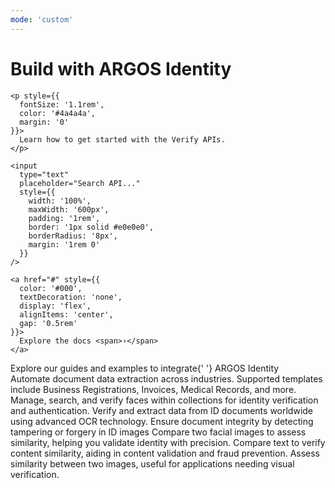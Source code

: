 ```yaml
---
mode: 'custom'
---
```



<div style={{
  textAlign: 'center',
  padding: '4rem 0',
  backgroundColor: '#000000'
}}>
  <div style={{
    display: 'flex',
    flexDirection: 'column',
    alignItems: 'center',
    gap: '1rem'
  }}>
    <h1 style={{
      fontSize: '2.5rem',
      fontWeight: 'normal',
      display: 'flex',
      alignItems: 'center',
      gap: '0.5rem'
    }}>
      Build with <span style={{fontWeight: 'bold',color:'#f0f0f0'}}>ARGOS Identity</span>
    </h1>

    <p style={{
      fontSize: '1.1rem',
      color: '#4a4a4a',
      margin: '0'
    }}>
      Learn how to get started with the Verify APIs.
    </p>

    <input 
      type="text"
      placeholder="Search API..."
      style={{
        width: '100%',
        maxWidth: '600px',
        padding: '1rem',
        border: '1px solid #e0e0e0',
        borderRadius: '8px',
        margin: '1rem 0'
      }}
    />

    <a href="#" style={{
      color: '#000',
      textDecoration: 'none',
      display: 'flex',
      alignItems: 'center',
      gap: '0.5rem'
    }}>
      Explore the docs <span>›</span>
    </a>
  </div>
</div>

<div style={{marginTop: '6rem', marginBottom: '8rem', maxWidth: '70rem', marginLeft: 'auto',
    marginRight: 'auto', paddingLeft: '1.25rem',
    paddingRight: '1.25rem' }}>

<div
  style={{
    textAlign: 'center',
    fontSize: '24px',
    fontWeight: '600',
    color: '#000000',
    marginBottom: '3rem',
    topMargin: '-1rem'
  }}
>
  Explore our guides and examples to integrate{' '}
  <span className="text-primary">ARGOS Identity</span>
</div>

<CardGroup cols={4}>
  <Card title="Texitfy" icon="book-open" href="/guides/quickstart">
    Automate document data extraction across industries. Supported templates include Business Registrations, Invoices, Medical Records, and more.
  </Card>
  <Card title="Face Id" icon="code-simple" href="/reference">
    Manage, search, and verify faces within collections for identity verification and authentication.
  </Card>
  <Card title="Global ID Recognition" icon="grid-round" iconType="solid" href="/examples">
    Verify and extract data from ID documents worldwide using advanced OCR technology.
  </Card>
  <Card title="ID Liveness" icon="link-simple" href="/guides/integrations">
    Ensure document integrity by detecting tampering or forgery in ID images
  </Card>
   <Card title="Face Compare" icon="Security & Compliance" href="/guides/integrations">
    Compare two facial images to assess similarity, helping you validate identity with precision.
  </Card>
  <Card title="Text Verifier" icon="wrench" href="/tools">
    Compare text to verify content similarity, aiding in content validation and fraud prevention.
  </Card>
  <Card title="Image Verifier" icon="party-horn" href="/release-notes">
    Assess similarity between two images, useful for applications needing visual verification.
  </Card>
</CardGroup>

</div>
